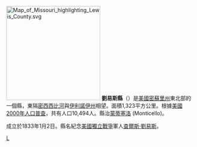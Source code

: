 {{Otheruses|劉易斯縣|subject=美國密蘇里州的一個縣|other=同名的縣}}
[[File:Map_of_Missouri_highlighting_Lewis_County.svg|250px]]
'''劉易斯縣'''（{{lang-en|Lewis County}}）是[[美國|美國]][[密蘇里州|密蘇里州]]東北部的一個縣，東隔[[密西西比河|密西西比河]]與[[伊利諾伊州|伊利諾伊州]]相望。面積1,323平方公里。根據[[美國2000年人口普查|美國2000年人口普查]]，共有人口10,494人。縣治[[蒙蒂塞洛_(密蘇里州)|蒙蒂塞洛]] (Monticello)。

成立於1833年1月2日。縣名紀念[[美國獨立戰爭|美國獨立戰爭]]軍人[[查爾斯·劉易斯|查爾斯·劉易斯]]。

[[Category:密苏里州行政区划|L]]


{{Missouri-stub}}